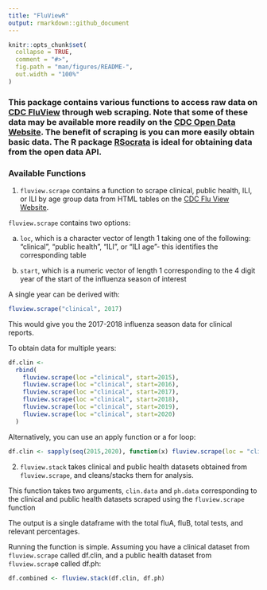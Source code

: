 ```yaml
---
title: "FluViewR"
output: rmarkdown::github_document
---
```


```r
knitr::opts_chunk$set(
  collapse = TRUE,
  comment = "#>",
  fig.path = "man/figures/README-",
  out.width = "100%"
)
```

### This package contains various functions to access raw data on [CDC FluView](https://www.cdc.gov/flu/weekly/index.htm) through web scraping. Note that some of these data may be available more readily on the [CDC Open Data Website](https://data.cdc.gov/). The benefit of scraping is you can more easily obtain basic data. The R package [RSocrata](https://cran.r-project.org/web/packages/RSocrata/index.html) is ideal for obtaining data from the open data API.

### Available Functions

1) `fluview.scrape` contains a function to scrape clinical, public health, ILI, or ILI by age group data from HTML tables on the [CDC Flu View Website](https://www.cdc.gov/flu/weekly/index.htm).

`fluview.scrape` contains two options:

a) `loc`, which is a character vector of length 1 taking one of the following: "clinical", "public health", "ILI", or "ILI age"- this identifies the corresponding table

b) `start`, which is a numeric vector of length 1 corresponding to the 4 digit year of the start of the influenza season of interest

A single year can be derived with:

```r
fluview.scrape("clinical", 2017)
```
This would give you the 2017-2018 influenza season data for clinical reports. 

To obtain data for  multiple years:

```r
df.clin <-
  rbind(
    fluview.scrape(loc ="clinical", start=2015),
    fluview.scrape(loc ="clinical", start=2016),
    fluview.scrape(loc ="clinical", start=2017),
    fluview.scrape(loc ="clinical", start=2018),
    fluview.scrape(loc ="clinical", start=2019),
    fluview.scrape(loc ="clinical", start=2020)
  )
```  

Alternatively, you can use an apply function or a for loop:

```r
df.clin <- sapply(seq(2015,2020), function(x) fluview.scrape(loc = "clinical", function(x) start=x))
```


2) `fluview.stack` takes clinical and public health datasets obtained from `fluview.scrape`, and cleans/stacks them for analysis.

This function takes two arguments, `clin.data` and `ph.data` corresponding to the clinical and public health datasets scraped using the `fluview.scrape` function

The output is a single dataframe with the total fluA, fluB, total tests, and relevant percentages.

Running the function is simple. Assuming you have a clinical dataset from `fluview.scrape` called df.clin, and a public health dataset from `fluview.scrap`e called df.ph:

```r
df.combined <- fluview.stack(df.clin, df.ph)
```

